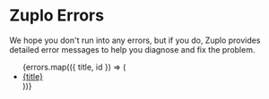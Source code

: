 # Zuplo Errors


We hope you don't run into any errors, but if you do, Zuplo provides detailed
error messages to help you diagnose and fix the problem.

<ul>
  {errors.map(({ title, id }) => (
    <li key={id}>
      <a href={`./errors/${id}`}>{title}</a>
    </li>
  ))}
</ul>
